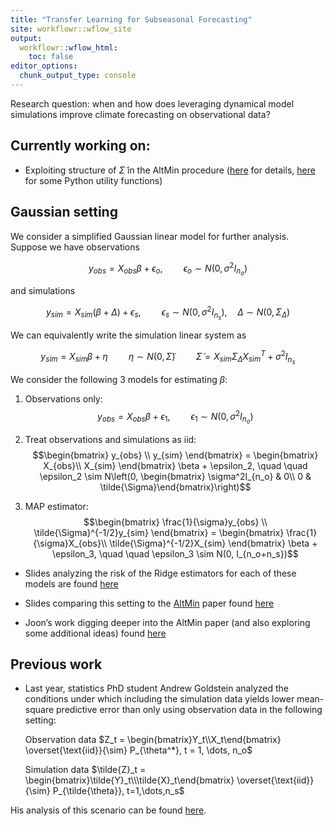 ```yaml
---
title: "Transfer Learning for Subseasonal Forecasting"
site: workflowr::wflow_site
output:
  workflowr::wflow_html:
    toc: false
editor_options:
  chunk_output_type: console
---
```


Research question: when and how does leveraging dynamical model simulations improve climate forecasting on observational data? 

## Currently working on:
+ Exploiting structure of $\tilde{\Sigma}$ in the AltMin procedure ([here](exploit_cov.html) for details, [here](https://github.com/abbystvns/transfer_learning_ssf/blob/master/code/sims.py) for some Python utility functions)

## Gaussian setting

We consider a simplified Gaussian linear model for further analysis. Suppose we have observations 

$$y_{obs} = X_{obs}\beta + \epsilon_o, \quad \quad \epsilon_o \sim N(0, \sigma^2I_{n_o})$$

and simulations

$$y_{sim} = X_{sim}(\beta + \Delta) + \epsilon_{s}, \quad \quad \epsilon_{s} \sim N(0, \sigma^2I_{n_s}), \quad \Delta \sim N(0, \Sigma_{\Delta})$$

We can equivalently write the simulation linear system as 

$$y_{sim} = X_{sim}\beta + \eta \quad \quad \eta \sim N(0, \tilde{\Sigma}) \quad \quad \tilde{\Sigma} = X_{sim} \Sigma_{\Delta} X_{sim}^T + \sigma^2I_{n_s}$$

We consider the following 3 models for estimating $\beta$:


1. Observations only: $$y_{obs} = X_{obs}\beta + \epsilon_1, \quad \quad \epsilon_1 \sim N(0, \sigma^2 I_{n_o})$$

2. Treat observations and simulations as iid:
$$\begin{bmatrix}
y_{obs} \\
y_{sim}
\end{bmatrix} = \begin{bmatrix}
X_{obs}\\
X_{sim}
\end{bmatrix} \beta + \epsilon_2, \quad \quad \epsilon_2 
\sim N\left(0, \begin{bmatrix}
\sigma^2I_{n_o} & 0\\
0 & \tilde{\Sigma}\end{bmatrix}\right)$$

3. MAP estimator: $$\begin{bmatrix}
\frac{1}{\sigma}y_{obs} \\
\tilde{\Sigma}^{-1/2}y_{sim}
\end{bmatrix} = \begin{bmatrix}
\frac{1}{\sigma}X_{obs}\\
\tilde{\Sigma}^{-1/2}X_{sim}
\end{bmatrix} \beta + \epsilon_3, \quad \quad \epsilon_3 \sim N(0, I_{n_o+n_s})$$

+ Slides analyzing the risk of the Ridge estimators for each of these models are found [here](ridge_risk.pdf)

+ Slides comparing this setting to the [AltMin](https://papers.nips.cc/paper/7896-an-improved-analysis-of-alternating-minimization-for-structured-multi-response-regression.pdf) paper found [here](altmin_compare.pdf)

+ Joon's work digging deeper into the AltMin paper (and also exploring some additional ideas) found [here](https://joonsukkang.github.io/tlcf/index.html)

## Previous work
+ Last year, statistics PhD student Andrew Goldstein analyzed the conditions under which including the simulation data yields lower mean-square predictive
error than only using observation data in the following setting:

    Observation data $Z_t = \begin{bmatrix}Y_t\\X_t\end{bmatrix} \overset{\text{iid}}{\sim} P_{\theta^*}, t = 1, \dots, n_o$ 

    Simulation data $\tilde{Z}_t = \begin{bmatrix}\tilde{Y}_t\\\tilde{X}_t\end{bmatrix} \overset{\text{iid}}{\sim} P_{\tilde{\theta}}, t=1,\dots,n_s$ 

His analysis of this scenario can be found [here](Combining_Datasets.pdf).


